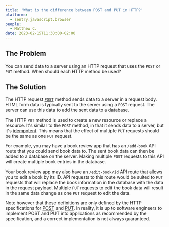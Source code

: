 ```yaml
---
title: 'What is the difference between POST and PUT in HTTP?'
platforms:
  - sentry.javascript.browser
people:
  - Matthew C.
date: 2023-02-15T11:30:00+02:00
---
```


## The Problem

You can send data to a server using an HTTP request that uses the `POST` or `PUT` method. When should each HTTP method be used?

## The Solution

The HTTP request [`POST`](https://developer.mozilla.org/en-US/docs/Web/HTTP/Methods/POST) method sends data to a server in a request body. HTML form data is typically sent to the server using a `POST` request. The server can use this data to add the sent data to a database.

The HTTP `PUT` method is used to create a new resource or replace a resource. It's similar to the `POST` method, in that it sends data to a server, but it's [idempotent](https://developer.mozilla.org/en-US/docs/Glossary/Idempotent). This means that the effect of multiple `PUT` requests should be the same as one `PUT` request.

For example, you may have a book review app that has an `/add-book` API route that you could send book data to. The sent book data can then be added to a database on the server. Making multiple `POST` requests to this API will create multiple book entries in the database.

Your book review app may also have an `/edit-book/id` API route that allows you to edit a book by its ID. API requests to this route would be suited to `PUT` requests that will replace the book information in the database with the data in the request payload. Multiple `PUT` requests to edit the book data will result in the same data change as one `PUT` request to edit the data.

Note however that these definitions are only defined by the HTTP specifications for [POST](https://www.rfc-editor.org/rfc/rfc9110.html#POST) and [PUT](https://www.rfc-editor.org/rfc/rfc9110.html#PUT). In reality, it is up to software engineers to implement POST and PUT into applications as recommended by the specification, and a correct implementation is not always guaranteed.
